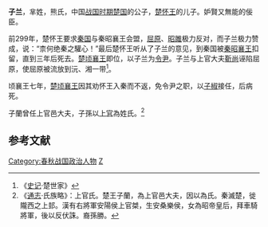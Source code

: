 {{模板:Infobox 先秦人物
|名称= 子兰
|图像=
|图说=
|姓=芈
|氏=
|名=
|字=
|别名=
|别字=
|谥号=
|时代=战国
|国家=[[楚国|楚]]
|身份=楚国[[令尹|令尹]]
|出生=
|逝世=
|在位=
|父=[[楚怀王|楚怀王]]
|母=
|正妻=
|妾=
|子女=
|太子=
}}
'''子兰'''，芈姓，熊氏，中国[[战国时期|战国时期]][[楚国|楚国]]的公子，[[楚怀王|楚怀王]]的儿子。妒賢又無能的佞臣。

前299年，楚怀王要求[[秦国|秦国]]与秦昭襄王会盟，[[屈原|屈原]]、[[昭雎|昭雎]]极力反对，而子兰极力赞成，说：“柰何绝秦之驩心！”最后楚怀王听从了子兰的意见，到秦国被[[秦昭襄王|秦昭襄王]]扣留，直到三年后死去。[[楚顷襄王|楚顷襄王]]即位，以子兰为[[令尹|令尹]]。子兰与上官大夫[[靳尚|靳尚]]诬陷屈原，使屈原被流放到沅、湘一带<ref>《[[史记|史记]]·楚世家》</ref>。

顷襄王七年，[[楚顷襄王|楚顷襄王]]因其劝怀王入秦而不返，免令尹之职，以[[子椒|子椒]]接任{{來源請求}}，后病死。

子蘭曾任上官邑大夫，子孫以[[上官姓|上官]]為姓氏。<ref name=通志>《[[s:通志_(四庫全書本)|通志]]‧氏族略》：上官氏。楚王子蘭，為上官邑大夫，因以為氏。秦滅楚，徙隴西之上邽。漢有右將軍安陽侯上官桀，生安桑樂侯，女為昭帝皇后，拜車騎將軍，後以反伏誅。裔孫勝。</ref>

==参考文献==
{{Reflist}}

[[Category:春秋战国政治人物|Category:春秋战国政治人物]]
[[Category:楚国令尹|Z]]